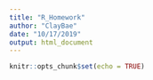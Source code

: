 ```yaml
---
title: "R_Homework"
author: "ClayBae"
date: "10/17/2019"
output: html_document
---
```


```r
knitr::opts_chunk$set(echo = TRUE)
```

